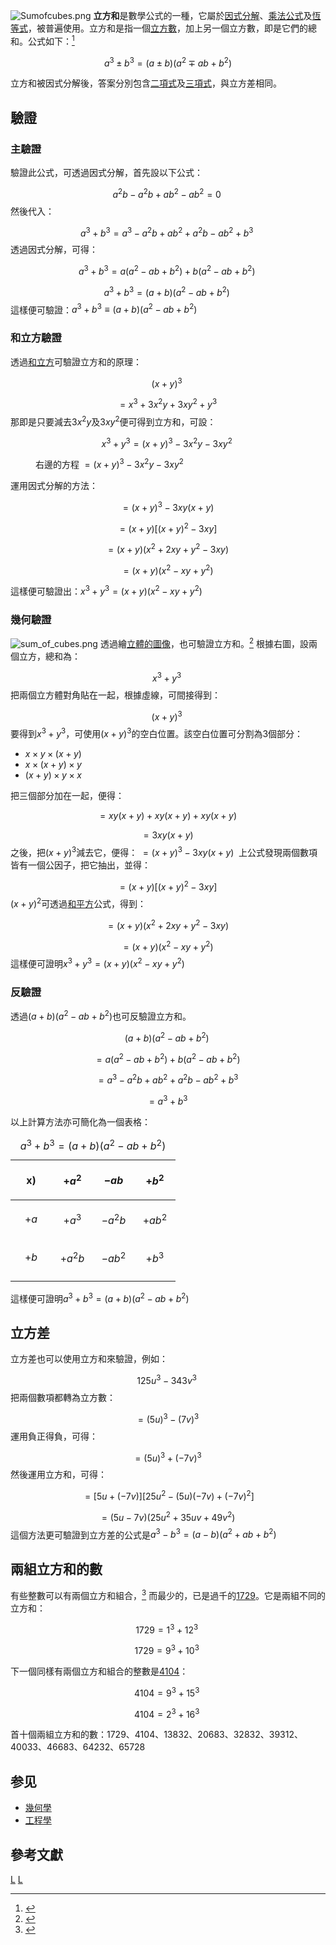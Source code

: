 [[File:Sumofcubes.png|thumb]]
'''立方和'''是數學公式的一種，它屬於[[因式分解|因式分解]]、[[乘法公式|乘法公式]]及[[恆等式|恆等式]]，被普遍使用。立方和是指一個[[立方數|立方數]]，加上另一個立方數，即是它們的總和。公式如下：<ref>{{cite web|title=Factorization of x^3 + y^3|url=https://www.qc.edu.hk/math/Junior%20Secondary/sum%20of%20two%20cubes.htm|website=Queen's College On The Web|language=en}}</ref>
:<math>a^3\pm b^3 = (a\pm b)(a^2\mp ab+b^2)</math>

立方和被因式分解後，答案分別包含[[二項式|二項式]]及[[三項式|三項式]]，與立方差相同。

==驗證==
===主驗證===
驗證此公式，可透過因式分解，首先設以下公式：
:<math>a^2b - a^2b + ab^2 - ab^2 = 0 \,\!</math>
然後代入：
:<math> a^3 + b^3  = a^3 - a^2b + ab^2 + a^2b - ab^2 + b^3 \,\!</math>
透過因式分解，可得：
:<math> a^3 + b^3  = a(a^2 - ab + b^2) + b (a^2 - ab + b^2) \,\!</math>
:<math> a^3 + b^3  = (a+b)(a^2 - ab + b^2) \,\!</math>
這樣便可驗證：<math>a^3+b^3 \equiv (a+b)(a^2-ab+b^2) </math>

===和立方驗證===
透過[[和立方|和立方]]可驗證立方和的原理：
:<math>(x + y)^3 \,\!</math>
:<math>= x^3 + 3x^2y + 3xy^2 + y^3 \,\!</math>
那即是只要減去<math>3x^2y</math>及<math>3xy^2</math>便可得到立方和，可設：
:<math> x^3 + y^3 = (x + y)^3 - 3x^2y - 3xy^2  \,\!</math>
:右邊的方程 <math> = (x + y)^3 - 3x^2y - 3xy^2 \,\!</math>
運用因式分解的方法：
:<math>= (x + y)^3 - 3xy (x + y) \,\!</math>
:<math>= (x + y) \left[ (x + y)^2 - 3xy \right] \,\!</math>
:<math>= (x + y) (x^2 + 2xy + y^2 - 3xy) \,\!</math>
:<math>= (x + y) (x^2 - xy + y^2) \,\! </math>

這樣便可驗證出：<math>x^3 + y^3 = (x + y)(x^2 - xy + y^2) \,\!</math>

===幾何驗證===
[[File:sum_of_cubes.png|thumb]]
透過繪[[立體圖|立體的圖像]]，也可驗證立方和。<ref>{{cite web|title=History Dudeney Canterbury puzzles elliptic curves|url=https://web.archive.org/web/20070808003855/http://www.math.niu.edu/~rusin/known-math/94/cubes.sum|accessdate=1994-11-12|language=en}}</ref>
根據右圖，設兩個立方，總和為：
:<math>x^3 + y^3 \,\!</math>
把兩個立方體對角貼在一起，根據虛線，可間接得到：
:<math>(x + y)^3 \,\!</math>
要得到<math>x^3 + y^3</math>，可使用<math>(x + y)^3</math>的空白位置。該空白位置可分割為3個部分：
*<math>x \times y \times (x+y)</math>
*<math>x \times (x+y) \times y</math>
*<math>(x+y) \times y \times x</math>
把三個部分加在一起，便得：
:<math>= xy(x+y) + xy(x+y) + xy(x+y) \,\!</math>
:<math>=3xy(x + y) \,\!</math>
之後，把<math>(x + y)^3</math>減去它，便得：
<math>=(x + y)^3 - 3xy(x + y) \,\!</math>
上公式發現兩個數項皆有一個公因子，把它抽出，並得：
:<math>=(x + y) \left[ (x + y)^2 - 3xy \right] \,\! </math>
<math>(x + y)^2</math>可透過[[和平方|和平方]]公式，得到：
:<math>=(x + y) (x^2 + 2xy + y^2 - 3xy) \,\! </math>
:<math>=(x + y) (x^2 - xy + y^2) \,\! </math>
這樣便可證明<math> x^3 + y^3 = (x + y) (x^2 - xy + y^2) \,\! </math>

===反驗證===
透過<math>(a + b)(a^2 - ab + b^2) </math>也可反驗證立方和。
:<math>(a + b)(a^2 - ab + b^2) \,\! </math>
:<math>= a(a^2 - ab + b^2) + b(a^2 - ab + b^2) \,\! </math>
:<math>= a^3 - a^2b + ab^2 + a^2b - ab^2 + b^3 \,\! </math>
:<math>= a^3 + b^3 \,\!</math>

以上計算方法亦可簡化為一個表格：
{| class="wikitable" valign="center"
|+ <math>a^3 + b^3 = (a + b)(a^2 - ab + b^2)</math>
! width="50" align="center"| x)
! width="50" align="center"| <math>+a^2</math>
! width="50" align="center"| <math>-ab</math>
! width="50" align="center"| <math>+b^2</math>
|-
! align="center"| <math>+a</math>
| align="center" | <math>+a^3</math>
| align="center" | <math>-a^2b</math>
| align="center" | <math>+ab^2</math>
|-
! align="center"| <math>+b</math>
|align="center" | <math>+a^2b</math>
|align="center" | <math>-ab^2</math>
|align="center" | <math>+b^3</math>
|-
|}

這樣便可證明<math> a^3 + b^3 = (a + b)(a^2 - ab + b^2) \,\! </math>

==立方差==
立方差也可以使用立方和來驗證，例如：
:<math>125u^3 - 343v^3 \,\!</math>
把兩個數項都轉為立方數：
:<math>=(5u)^3 - (7v)^3 \,\!</math>
運用負正得負，可得：
:<math>= (5u)^3 + (-7v)^3 \,\!</math>
然後運用立方和，可得：
:<math>= \left[ 5u + (-7v) \right] \left[ 25u^2 - (5u) (-7v) + (-7v)^2 \right]</math>
:<math>=(5u - 7v) (25u^2 + 35uv + 49v^2) \,\!</math>
這個方法更可驗證到立方差的公式是<math>a^3 - b^3 = (a - b)(a^2 + ab + b^2) \,\!</math>

==兩組立方和的數==
有些整數可以有兩個立方和組合，<ref>{{cite web|title=The Hardy-Ramanujan Number|url=https://web.archive.org/web/20130528062543/http://www.jimloy.com/number/hardy.htm|website=Jimloy.com|language=en}}</ref>
而最少的，已是過千的[[1729|1729]]。它是兩組不同的立方和：
:<math>1729 = 1^3 + 12^3 \,\!</math>
:<math>1729 = 9^3 + 10^3 \,\!</math>

下一個同樣有兩個立方和組合的整數是[[4104|4104]]：
:<math>4104 = 9^3 + 15^3 \,\!</math>
:<math>4104 = 2^3 + 16^3 \,\!</math>

首十個兩組立方和的數：1729、4104、13832、20683、32832、39312、40033、46683、64232、65728

==参见==
*[[幾何學|幾何學]]
*[[工程學|工程學]]
{{Wikibooks|算术/立方和}}

== 參考文獻 ==
{{reflist}}
{{basic identity}}

[[Category:數學公式|L]]
[[Category:初等代数|L]]